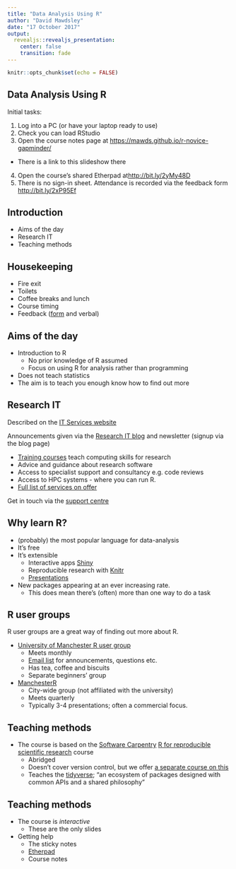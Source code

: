 ```yaml
---
title: "Data Analysis Using R"
author: "David Mawdsley"
date: "17 October 2017"
output: 
  revealjs::revealjs_presentation:
    center: false
    transition: fade
---
```


```r
knitr::opts_chunk$set(echo = FALSE)
```
## Data Analysis Using R
<style type="text/css">
p { text-align: left; }
</style>

Initial tasks:

1. Log into a PC (or have your laptop ready to use)
2. Check you can load RStudio
3. Open the course notes page at [https://mawds.github.io/r-novice-gapminder/](https://mawds.github.io/r-novice-gapminder/)
  * There is a link to this slideshow there
4. Open the course's shared Etherpad at[http://bit.ly/2yMy48D](http://bit.ly/2yMy48D)
4. There is no sign-in sheet.  Attendance is recorded via the feedback form [http://bit.ly/2xP95Ef](http://bit.ly/2xP95Ef)

## Introduction

* Aims of the day
* Research IT
* Teaching methods


## Housekeeping

* Fire exit
* Toilets
* Coffee breaks and lunch
* Course timing
* Feedback ([form](http://bit.ly/2xP95Ef) and verbal)

## Aims of the day

* Introduction to R
  + No prior knowledge of R assumed
  + Focus on using R for analysis rather than programming
* Does not teach statistics
* The aim is to teach you enough know how to find out more

## Research IT
Described on the [IT Services website](http://www.itservices.manchester.ac.uk/research/)

Announcements given via the [Research IT blog](https://researchitnews.org/) and newsletter (signup via the blog page)

* [Training courses](http://ri.itservices.manchester.ac.uk/training) teach computing skills for research
* Advice and guidance about research software
* Access to specialist support and consultancy e.g. code reviews
* Access to HPC systems - where you can run R.
* [Full list of services on offer](http://www.itservices.manchester.ac.uk/research/services/)

Get in touch via the [support centre](http://supportcentre.manchester.ac.uk/)


## Why learn R?

* (probably) the most popular language for data-analysis
* It's free
* It's extensible
    + Interactive apps [Shiny](https://shiny.rstudio.com/)
    + Reproducible research with [Knitr](https://yihui.name/knitr/)
    + [Presentations](https://www.r-bloggers.com/creating-a-presentation-with-r/)
* New packages appearing at an ever increasing rate.  
    + This does mean there's (often) more than one way to do a task

## R user groups

R user groups are a great way of finding out more about R.  

* [University of Manchester R user group](https://rumgroup.github.io/Home/)
    + Meets monthly
    + [Email list](https://listserv.manchester.ac.uk/cgi-bin/wa?A0=RUM) for announcements, questions etc.
    + Has tea, coffee and biscuits
    + Separate beginners' group
* [ManchesterR](http://www.rmanchester.org/)
    + City-wide group (not affiliated with the university)
    + Meets quarterly 
    + Typically 3-4 presentations; often a commercial focus.
  
## Teaching methods

* The course is based on the [Software Carpentry](https://software-carpentry.org) [R for reproducible scientific research](http://swcarpentry.github.io/r-novice-gapminder/) course
    + Abridged
    + Doesn't cover version control, but we offer [a separate course on this](http://app.manchester.ac.uk/rgit)
    + Teaches the [tidyverse](http://tidyverse.org); "an ecosystem of packages designed with common APIs and a shared philosophy"
    
## Teaching methods

* The course is _interactive_
    + These are the only slides
* Getting help
    + The sticky notes 
    + [Etherpad](http://bit.ly/2yMy48D)
    + Course notes


